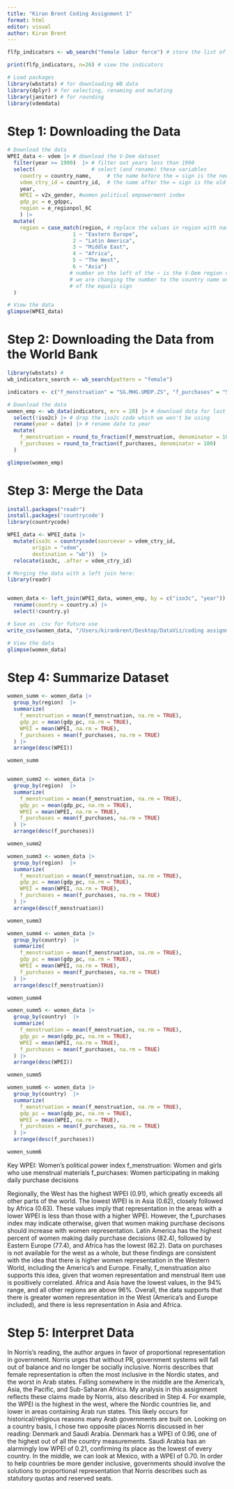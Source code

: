 ```yaml
---
title: "Kiran Brent Coding Assignment 1"
format: html
editor: visual
author: Kiran Brent
---
```


```r

flfp_indicators <- wb_search("female labor force") # store the list of indicators

print(flfp_indicators, n=26) # view the indicators
```

```r
# Load packages
library(wbstats) # for downloading WB data
library(dplyr) # for selecting, renaming and mutating
library(janitor) # for rounding
library(vdemdata)
```

# Step 1: Downloading the Data

```r

# Download the data
WPEI_data <- vdem |> # download the V-Dem dataset
  filter(year >= 1990)  |> # filter out years less than 1990
  select(                  # select (and rename) these variables
    country = country_name,     # the name before the = sign is the new name  
    vdem_ctry_id = country_id,  # the name after the = sign is the old name
    year, 
    WPEI = v2x_gender, #women political empowerment index
    gdp_pc = e_gdppc, 
    region = e_regionpol_6C
    ) |>
  mutate(
    region = case_match(region, # replace the values in region with names
                     1 ~ "Eastern Europe", 
                     2 ~ "Latin America",  
                     3 ~ "Middle East",   
                     4 ~ "Africa", 
                     5 ~ "The West", 
                     6 ~ "Asia")
                    # number on the left of the ~ is the V-Dem region code
                    # we are changing the number to the country name on the right
                    # of the equals sign
  )

# View the data
glimpse(WPEI_data)
```

# Step 2: Downloading the Data from the World Bank

```r
library(wbstats) #
wb_indicators_search <- wb_search(pattern = "female")

indicators <- c("f_menstruation" = "SG.MHG.UMDP.ZS", "f_purchases" = "SG.DMK.DPCH.FN.ZS") 

# Download the data  
women_emp <- wb_data(indicators, mrv = 20) |> # download data for last 50 yrs
  select(!iso2c) |> # drop the iso2c code which we won't be using
  rename(year = date) |> # rename date to year 
  mutate(
    f_menstruation = round_to_fraction(f_menstruation, denominator = 100), # round to nearest 100th
    f_purchases = round_to_fraction(f_purchases, denominator = 100) 
  )

glimpse(women_emp)
```

# Step 3: Merge the Data

```r
install.packages("readr")
install.packages('countrycode')
library(countrycode)

WPEI_data <- WPEI_data |>    
  mutate(iso3c = countrycode(sourcevar = vdem_ctry_id,
        origin = "vdem",         
        destination = "wb"))  |> 
  relocate(iso3c, .after = vdem_ctry_id)  

```

```r
# Merging the data with a left join here: 
library(readr)


women_data <- left_join(WPEI_data, women_emp, by = c("iso3c", "year")) |> 
  rename(country = country.x) |> 
  select(!country.y)             

# Save as .csv for future use
write_csv(women_data, "/Users/kiranbrent/Desktop/DataViz/coding assignment/women_data.csv")

# View the data
glimpse(women_data)  
```

# Step 4: Summarize Dataset

```r
women_summ <- women_data |>
  group_by(region)  |>
  summarize(
    f_menstruation = mean(f_menstruation, na.rm = TRUE),
    gdp_pc = mean(gdp_pc, na.rm = TRUE),
    WPEI = mean(WPEI, na.rm = TRUE),
    f_purchases = mean(f_purchases, na.rm = TRUE)
  ) |>
  arrange(desc(WPEI))

women_summ


women_summ2 <- women_data |>
  group_by(region)  |>
  summarize(
    f_menstruation = mean(f_menstruation, na.rm = TRUE),
    gdp_pc = mean(gdp_pc, na.rm = TRUE),
    WPEI = mean(WPEI, na.rm = TRUE),
    f_purchases = mean(f_purchases, na.rm = TRUE)
  ) |>
  arrange(desc(f_purchases))

women_summ2

women_summ3 <- women_data |>
  group_by(region)  |>
  summarize(
    f_menstruation = mean(f_menstruation, na.rm = TRUE),
    gdp_pc = mean(gdp_pc, na.rm = TRUE),
    WPEI = mean(WPEI, na.rm = TRUE),
    f_purchases = mean(f_purchases, na.rm = TRUE)
  ) |>
  arrange(desc(f_menstruation))

women_summ3

women_summ4 <- women_data |>
  group_by(country)  |>
  summarize(
    f_menstruation = mean(f_menstruation, na.rm = TRUE),
    gdp_pc = mean(gdp_pc, na.rm = TRUE),
    WPEI = mean(WPEI, na.rm = TRUE),
    f_purchases = mean(f_purchases, na.rm = TRUE)
  ) |>
  arrange(desc(f_menstruation))

women_summ4

women_summ5 <- women_data |>
  group_by(country)  |>
  summarize(
    f_menstruation = mean(f_menstruation, na.rm = TRUE),
    gdp_pc = mean(gdp_pc, na.rm = TRUE),
    WPEI = mean(WPEI, na.rm = TRUE),
    f_purchases = mean(f_purchases, na.rm = TRUE)
  ) |>
  arrange(desc(WPEI))

women_summ5

women_summ6 <- women_data |>
  group_by(country)  |>
  summarize(
    f_menstruation = mean(f_menstruation, na.rm = TRUE),
    gdp_pc = mean(gdp_pc, na.rm = TRUE),
    WPEI = mean(WPEI, na.rm = TRUE),
    f_purchases = mean(f_purchases, na.rm = TRUE)
  ) |>
  arrange(desc(f_purchases))

women_summ6
```

Key WPEI: Women's political power index f_menstruation: Women and girls who use menstrual materials f_purchases: Women participating in making daily purchase decisions

Regionally, the West has the highest WPEI (0.91), which greatly exceeds all other parts of the world. The lowest WPEI is in Asia (0.62), closely followed by Africa (0.63). These values imply that representation in the areas with a lower WPEI is less than those with a higher WPEI. However, the f_purchases index may indicate otherwise, given that women making purchase decisons should increase with women representation. Latin America has the highest percent of women making daily purchase decisions (82.4), followed by Eastern Europe (77.4), and Africa has the lowest (62.2). Data on purchases is not available for the west as a whole, but these findings are consistent with the idea that there is higher women representation in the Western World, including the America's and Europe. Finally, f_menstruation also supports this idea, given that women representation and menstrual item use is positively correlated. Africa and Asia have the lowest values, in the 94% range, and all other regions are above 96%. Overall, the data supports that there is greater women representation in the West (America's and Europe included), and there is less representation in Asia and Africa.

# Step 5: Interpret Data

In Norris's reading, the author argues in favor of proportional representation in government. Norris urges that without PR, government systems will fall out of balance and no longer be socially inclusive. Norris describes that female representation is often the most inclusive in the Nordic states, and the worst in Arab states. Falling somewhere in the middle are the America's, Asia, the Pacific, and Sub-Saharan Africa. My analysis in this assignment reflects these claims made by Norris, also described in Step 4. For example, the WPEI is the highest in the west, where the Nordic countries lie, and lower in areas containing Arab run states. This likely occurs for historical/religious reasons many Arab governments are built on. Looking on a country basis, I chose two opposite places Norris discussed in her reading: Denmark and Saudi Arabia. Denmark has a WPEI of 0.96, one of the highest out of all the country measurements. Saudi Arabia has an alarmingly low WPEI of 0.21, confirming its place as the lowest of every country. In the middle, we can look at Mexico, with a WPEI of 0.70. In order to help countries be more gender inclusive, governments should involve the solutions to proportional representation that Norris describes such as statutory quotas and reserved seats.
